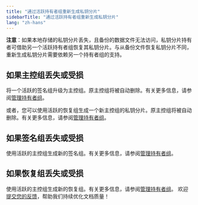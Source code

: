 ```yaml
---
title: "通过活跃持有者组重新生成私钥分片"
sidebarTitle: "通过活跃持有者组重新生成私钥分片"
lang: "zh-hans"
---
```


**注意**：如果本地存储的私钥分片丢失，且备份的数据文件无法访问，私钥分片持有者可借助另一个活跃持有者组恢复其私钥分片。与从备份文件恢复私钥分片不同，重新生成私钥分片需要依赖另一个持有者组的支持。

## 如果主控组丢失或受损

将一个活跃的签名组升级为主控组。原主控组将被自动删除。有关更多信息，请参阅[管理持有者组](/cn/portal/mpc-wallets/ocw/manage-key-share-groups)。

或者，您可以使用活跃的恢复组生成一个新主控组的私钥分片。原主控组将被自动删除。有关更多信息，请参阅[管理持有者组](/cn/portal/mpc-wallets/ocw/manage-key-share-groups)。

## 如果签名组丢失或受损

使用活跃的主控组生成新的签名组。有关更多信息，请参阅[管理持有者组](/cn/portal/mpc-wallets/ocw/manage-key-share-groups)。

## 如果恢复组丢失或受损

使用活跃的主控组生成新的恢复组。有关更多信息，请参阅[管理持有者组](/cn/portal/mpc-wallets/ocw/manage-key-share-groups)。
<Tip>欢迎[提交您的反馈](https://forms.zohopublic.com/cobo/form/DocumentFeedbackForm/formperma/QvLOhxJv1_JMsJ-1dleZ8Itb_7rzN-LtgvsDdxosoVI?referrername=manuals)，帮助我们持续优化文档质量！</Tip>